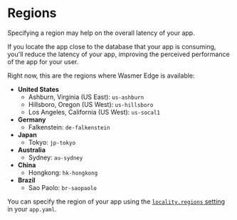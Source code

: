 
# Regions

Specifying a region may help on the overall latency of your app.

If you locate the app close to the database that your app is consuming, you'll reduce
the latency of your app, improving the perceived performance of the app for your user.


Right now, this are the regions where Wasmer Edge is available:

* **United States**
  - Ashburn, Virginia (US East): `us-ashburn`
  - Hillsboro, Oregon (US West): `us-hillsboro`
  - Los Angeles, California (US West): `us-socal1`
* **Germany**
  - Falkenstein: `de-falkenstein`
* **Japan**
  - Tokyo: `jp-tokyo`
* **Australia**
  - Sydney: `au-sydney`
* **China**
  - Hongkong: `hk-hongkong`
* **Brazil**
  - Sao Paolo: `br-saopaolo`
 

You can specify the region of your app using the [`locality.regions` setting](/edge/configuration#localityregions) in your `app.yaml`.
